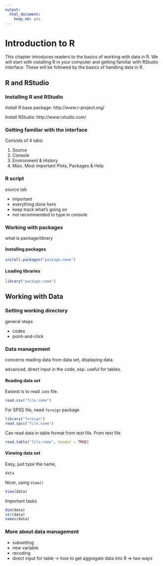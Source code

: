 ```yaml
---
output:
  html_document:
    keep_md: yes
---
```


# Introduction to R
This chapter introduces readers to the basics of working with data in R. We will start with installing R in your computer and getting familiar with RStudio interface. These will be followed by the basics of handling data in R.

## R and RStudio
### Installing R and RStudio
Install R base package: http://www.r-project.org/

Install RStudio: http://www.rstudio.com/

### Getting familiar with the interface
Consists of 4 tabs:

1. Source
2. Console
3. Environment & History
4. Misc. Most important Plots, Packages & Help
<img>

### R script
source tab

* important
* everything done here
* keep track what's going on
* not recommended to type in console

### Working with packages
what is package/library

#### Installing packages
```r
install.packages("package.name")
```

#### Loading libraries
```r
library("package.name")
```

## Working with Data
### Setting working directory
general steps

* codes
* point-and-click
<img>

### Data management
concerns reading data from data set, displaying data.

advanced, direct input in the code, esp. useful for tables.

#### Reading data set
Easiest is to read .csv file.
```r
read.csv("file.name")
```

For SPSS file, need `foreign` package
```r
library("foreign")
read.spss("file.name")
```

Can read data in table format from text file.
From text file
```r
read.table("file.name", header = TRUE)
```

#### Viewing data set
Easy, just type the name,
```r
data
```
Nicer, using `View()`
```r
View(data)
```
Important tasks
```r
dim(data)
str(data)
names(data)
```

### More about data management
* subsetting
* new variable
* recoding
* direct input for table
-> how to get aggregate data into R
=> two ways
